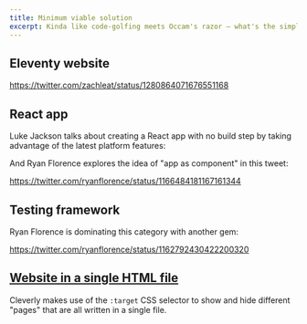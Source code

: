 ```yaml
---
title: Minimum viable solution
excerpt: Kinda like code-golfing meets Occam's razor — what's the simplest and most naive solution to a given problem?
---
```


## Eleventy website

https://twitter.com/zachleat/status/1280864071676551168

## React app

Luke Jackson talks about creating a React app with no build step by taking advantage of the latest platform features:

<Bookmark url='https://formidable.com/blog/2019/no-build-step' />

And Ryan Florence explores the idea of "app as component" in this tweet:

https://twitter.com/ryanflorence/status/1166484181167161344

## Testing framework

Ryan Florence is dominating this category with another gem:

https://twitter.com/ryanflorence/status/1162792430422200320

## [Website in a single HTML file](https://john-doe.neocities.org)

Cleverly makes use of the `:target` CSS selector to show and hide different "pages" that are all written in a single file. 

<Bookmark url='https://css-tricks.com/a-whole-website-in-a-single-html-file/' />